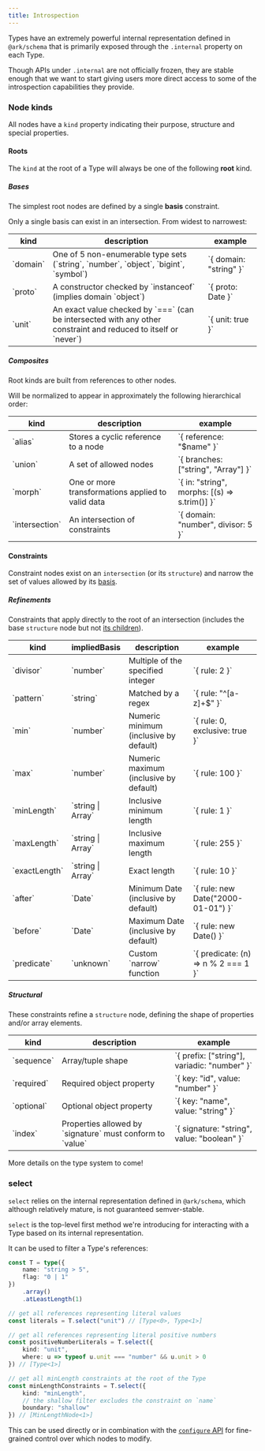 ```yaml
---
title: Introspection
---
```


Types have an extremely powerful internal representation defined in `@ark/schema` that is primarily exposed through the `.internal` property on each Type.

Though APIs under `.internal` are not officially frozen, they are stable enough that we want to start giving users more direct access to some of the introspection capabilities they provide.

### Node kinds

All nodes have a `kind` property indicating their purpose, structure and special properties.

#### Roots

The `kind` at the root of a Type will always be one of the following **root** kind.

##### Bases

The simplest root nodes are defined by a single **basis** constraint.

Only a single basis can exist in an intersection. From widest to narrowest:

<div className="overflow-auto">
	<table className="w-full">
		<thead>
			<tr>
				<th>kind</th>
				<th>description</th>
				<th className="w-1/3">example</th>
			</tr>
		</thead>
		<tbody>
			<tr>
				<td>`domain`</td>
				<td>
					One of 5 non-enumerable type sets (`string`, `number`, `object`, `bigint`, `symbol`)
				</td>
				<td>`{ domain: "string" }`</td>
			</tr>
			<tr>
				<td>`proto`</td>
				<td>
					A constructor checked by `instanceof` (implies domain `object`)
				</td>
				<td>`{ proto: Date }`</td>
			</tr>
			<tr>
				<td>`unit`</td>
				<td>
					An exact value checked by `===` (can be intersected with any other constraint and reduced to itself or `never`)
				</td>
				<td>`{ unit: true }`</td>
			</tr>
		</tbody>
	</table>
</div>

##### Composites

Root kinds are built from references to other nodes.

Will be normalized to appear in approximately the following hierarchical order:

<div className="overflow-auto">
	<table className="w-full">
		<thead>
			<tr>
				<th>kind</th>
				<th>description</th>
				<th className="w-1/3">example</th>
			</tr>
		</thead>
		<tbody>
			<tr>
				<td>`alias`</td>
				<td>Stores a cyclic reference to a node</td>
				<td>`{ reference: "$name" }`</td>
			</tr>
			<tr>
				<td>`union`</td>
				<td>
					A set of allowed nodes
				</td>
				<td>`{ branches: ["string", "Array"] }`</td>
			</tr>
			<tr>
				<td>`morph`</td>
				<td>
					One or more transformations applied to valid data
				</td>
				<td>`{ in: "string", morphs: [(s) => s.trim()] }`</td>
			</tr>
			<tr>
				<td>`intersection`</td>
				<td>An intersection of constraints</td>
				<td>`{ domain: "number", divisor: 5 }`</td>
			</tr>
		</tbody>
	</table>
</div>

#### Constraints

Constraint nodes exist on an `intersection` (or its `structure`) and narrow the set of values allowed by its [basis](#bases).

##### Refinements

Constraints that apply directly to the root of an intersection (includes the base `structure` node but not [its children](#structural)).

<div className="overflow-auto">
	<table className="w-full">
		<thead>
			<tr>
				<th>kind</th>
				<th>impliedBasis</th>
				<th>description</th>
				<th className="w-1/3">example</th>
			</tr>
		</thead>
		<tbody>
			<tr>
				<td>`divisor`</td>
				<td>`number`</td>
				<td>Multiple of the specified integer</td>
				<td>`{ rule: 2 }`</td>
			</tr>
			<tr>
				<td>`pattern`</td>
				<td>`string`</td>
				<td>Matched by a regex</td>
				<td>`{ rule: "^[a-z]+$" }`</td>
			</tr>
			<tr>
				<td>`min`</td>
				<td>`number`</td>
				<td>Numeric minimum (inclusive by default)</td>
				<td>`{ rule: 0, exclusive: true }`</td>
			</tr>
			<tr>
				<td>`max`</td>
				<td>`number`</td>
				<td>Numeric maximum (inclusive by default)</td>
				<td>`{ rule: 100 }`</td>
			</tr>
			<tr>
				<td>`minLength`</td>
				<td>`string | Array`</td>
				<td>Inclusive minimum length</td>
				<td>`{ rule: 1 }`</td>
			</tr>
			<tr>
				<td>`maxLength`</td>
				<td>`string | Array`</td>
				<td>Inclusive maximum length</td>
				<td>`{ rule: 255 }`</td>
			</tr>
			<tr>
				<td>`exactLength`</td>
				<td>`string | Array`</td>
				<td>Exact length</td>
				<td>`{ rule: 10 }`</td>
			</tr>
			<tr>
				<td>`after`</td>
				<td>`Date`</td>
				<td>Minimum Date (inclusive by default)</td>
				<td>`{ rule: new Date("2000-01-01") }`</td>
			</tr>
			<tr>
				<td>`before`</td>
				<td>`Date`</td>
				<td>Maximum Date (inclusive by default)</td>
				<td>`{ rule: new Date() }`</td>
			</tr>
			<tr>
				<td>`predicate`</td>
				<td>`unknown`</td>
				<td>Custom `narrow` function</td>
				<td>`{ predicate: (n) => n % 2 === 1 }`</td>
			</tr>
		</tbody>
	</table>
</div>

##### Structural

These constraints refine a `structure` node, defining the shape of properties and/or array elements.

<div className="overflow-auto">
	<table className="w-full">
		<thead>
			<tr>
				<th>kind</th>
				<th>description</th>
				<th className="w-1/3">example</th>
			</tr>
		</thead>
		<tbody>
			<tr>
				<td>`sequence`</td>
				<td>Array/tuple shape</td>
				<td>`{ prefix: ["string"], variadic: "number" }`</td>
			</tr>
			<tr>
				<td>`required`</td>
				<td>Required object property</td>
				<td>`{ key: "id", value: "number" }`</td>
			</tr>
			<tr>
				<td>`optional`</td>
				<td>Optional object property</td>
				<td>`{ key: "name", value: "string" }`</td>
			</tr>
			<tr>
				<td>`index`</td>
				<td>Properties allowed by `signature` must conform to `value`</td>
				<td>`{ signature: "string", value: "boolean" }`</td>
			</tr>
		</tbody>
	</table>
</div>

More details on the type system to come!

### select

<Callout type="warn" title="select is not fully stable!">

`select` relies on the internal representation defined in `@ark/schema`, which although relatively mature, is not guaranteed semver-stable.

</Callout>

`select` is the top-level first method we're introducing for interacting with a Type based on its internal representation.

It can be used to filter a Type's references:

```ts
const T = type({
	name: "string > 5",
	flag: "0 | 1"
})
	.array()
	.atLeastLength(1)

// get all references representing literal values
const literals = T.select("unit") // [Type<0>, Type<1>]

// get all references representing literal positive numbers
const positiveNumberLiterals = T.select({
	kind: "unit",
	where: u => typeof u.unit === "number" && u.unit > 0
}) // [Type<1>]

// get all minLength constraints at the root of the Type
const minLengthConstraints = T.select({
	kind: "minLength",
	// the shallow filter excludes the constraint on `name`
	boundary: "shallow"
}) // [MinLengthNode<1>]
```

This can be used directly or in combination with the [`configure` API](/docs/expressions#meta) for fine-grained control over which nodes to modify.

